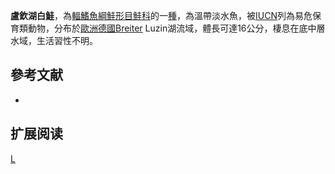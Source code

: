 {{Speciesbox 
| taxon = Coregonus lucinensis
| status = VU
| status_system = IUCN3.1
| authority = [[Thienemann|Thienemann]], 1933
| synonyms = *''Coregonus albula lucinensis'', Thienemann, 1933
}}

'''盧欽湖白鮭'''，為[[輻鰭魚綱|輻鰭魚綱]][[鮭形目|鮭形目]][[鮭科|鮭科]]的一[[種|種]]，為溫帶淡水魚，被[[IUCN|IUCN]]列為易危保育類動物，分布於[[歐洲|歐洲]][[德國|德國]]Breiter Luzin湖流域，體長可達16公分，棲息在底中層水域，生活習性不明。

==參考文献==
*{{FishBase_species|genus=Coregonus|species=lucinensis|year=2015|month=10}}

== 扩展阅读 ==
{{refbegin}}
{{wikispecies-inline|Coregonus lucinensis|盧欽湖白鮭}}
{{refend}}
{{Taxonbar|from=Q5626549}}

[[Category:白鮭屬|L]]
